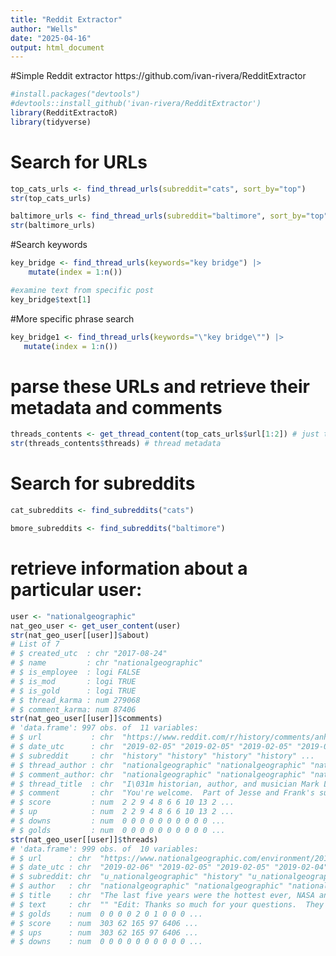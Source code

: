 ```yaml
---
title: "Reddit Extractor"
author: "Wells"
date: "2025-04-16"
output: html_document
---
```


#Simple Reddit extractor
https://github.com/ivan-rivera/RedditExtractor


```r
#install.packages("devtools")
#devtools::install_github('ivan-rivera/RedditExtractor')
library(RedditExtractoR)
library(tidyverse)
```

# Search for URLs
```r
top_cats_urls <- find_thread_urls(subreddit="cats", sort_by="top")
str(top_cats_urls)


```

```r

baltimore_urls <- find_thread_urls(subreddit="baltimore", sort_by="top")
str(baltimore_urls)


```
#Search keywords
```r

key_bridge <- find_thread_urls(keywords="key bridge") |> 
    mutate(index = 1:n())

```


```r
#examine text from specific post
key_bridge$text[1]

```

#More specific phrase search
```r
key_bridge1 <- find_thread_urls(keywords="\"key bridge\"") |> 
   mutate(index = 1:n())
```



# parse these URLs and retrieve their metadata and comments
```r
threads_contents <- get_thread_content(top_cats_urls$url[1:2]) # just two posts
str(threads_contents$threads) # thread metadata

```

# Search for subreddits
```r

cat_subreddits <- find_subreddits("cats")
```


```r


bmore_subreddits <- find_subreddits("baltimore")
```

# retrieve information about a particular user:


```r

user <- "nationalgeographic"
nat_geo_user <- get_user_content(user)
str(nat_geo_user[[user]]$about)
# List of 7
# $ created_utc  : chr "2017-08-24"
# $ name         : chr "nationalgeographic"
# $ is_employee  : logi FALSE
# $ is_mod       : logi TRUE
# $ is_gold      : logi TRUE
# $ thread_karma : num 279068
# $ comment_karma: num 87406
str(nat_geo_user[[user]]$comments)
# 'data.frame':	997 obs. of  11 variables:
# $ url           : chr  "https://www.reddit.com/r/history/comments/anhdnl/im_historian_author_and_musician_mark_lee_gardner/" "https://www.reddit.com/r/history/comments/anhdnl/im_historian_author_and_musician_mark_lee_gardner/" "https://www.reddit.com/r/history/comments/anhdnl/im_historian_author_and_musician_mark_lee_gardner/" "https://www.reddit.com/r/history/comments/anhdnl/im_historian_author_and_musician_mark_lee_gardner/" ...
# $ date_utc      : chr  "2019-02-05" "2019-02-05" "2019-02-05" "2019-02-05" ...
# $ subreddit     : chr  "history" "history" "history" "history" ...
# $ thread_author : chr  "nationalgeographic" "nationalgeographic" "nationalgeographic" "nationalgeographic" ...
# $ comment_author: chr  "nationalgeographic" "nationalgeographic" "nationalgeographic" "nationalgeographic" ...
# $ thread_title  : chr  "I\031m historian, author, and musician Mark Lee Gardner and I can tell you a lot about Jesse James, the infamou"| __truncated__ "I\031m historian, author, and musician Mark Lee Gardner and I can tell you a lot about Jesse James, the infamou"| __truncated__ "I\031m historian, author, and musician Mark Lee Gardner and I can tell you a lot about Jesse James, the infamou"| __truncated__ "I\031m historian, author, and musician Mark Lee Gardner and I can tell you a lot about Jesse James, the infamou"| __truncated__ ...
# $ comment       : chr  "You're welcome.  Part of Jesse and Frank's success in eluding law enforcement (in addition to fast horses!) was"| __truncated__ "In 1874, the Missouri legislature passed the Suppression of Outlawry Act that set aside a \"state secret servic"| __truncated__ "Probably the quick-draw gunfight: two men staring each other down in the middle of the street and attempting to"| __truncated__ "That was actually part of the problem.  There was often little coordination between towns and the state.  In fa"| __truncated__ ...
# $ score         : num  2 2 9 4 8 6 6 10 13 2 ...
# $ up            : num  2 2 9 4 8 6 6 10 13 2 ...
# $ downs         : num  0 0 0 0 0 0 0 0 0 0 ...
# $ golds         : num  0 0 0 0 0 0 0 0 0 0 ...
str(nat_geo_user[[user]]$threads)
# 'data.frame':	999 obs. of  10 variables:
# $ url      : chr  "https://www.nationalgeographic.com/environment/2019/02/2018-fourth-warmest-year-ever-noaa-nasa-reports/?cmpid=o"| __truncated__ "https://www.reddit.com/r/history/comments/anhdnl/im_historian_author_and_musician_mark_lee_gardner/" "https://www.nationalgeographic.com/environment/2019/02/climate-change-alters-oceans-blues-greens/" "https://v.redd.it/ehqa55sbcge21" ...
# $ date_utc : chr  "2019-02-06" "2019-02-05" "2019-02-05" "2019-02-04" ...
# $ subreddit: chr  "u_nationalgeographic" "history" "u_nationalgeographic" "u_nationalgeographic" ...
# $ author   : chr  "nationalgeographic" "nationalgeographic" "nationalgeographic" "nationalgeographic" ...
# $ title    : chr  "The last five years were the hottest ever, NASA and NOAA declare" "I\031m historian, author, and musician Mark Lee Gardner and I can tell you a lot about Jesse James, the infamou"| __truncated__ "Climate change will shift the oceansâ\u0080\u0099 colors" "Welcome to our half-time show of only the most superb owls" ...
# $ text     : chr  "" "Edit: Thanks so much for your questions.  They were excellent!  I've got to run now, but be sure to check out m"| __truncated__ "" "" ...
# $ golds    : num  0 0 0 0 2 0 1 0 0 0 ...
# $ score    : num  303 62 165 97 6406 ...
# $ ups      : num  303 62 165 97 6406 ...
# $ downs    : num  0 0 0 0 0 0 0 0 0 0 ...
```

